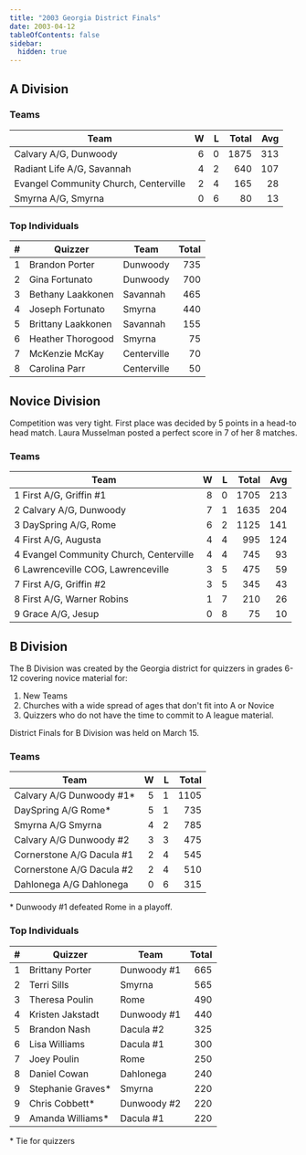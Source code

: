 ```yaml
---
title: "2003 Georgia District Finals"
date: 2003-04-12
tableOfContents: false
sidebar:
  hidden: true
---
```


## A Division

### Teams

| Team                                  |    W |    L | Total |  Avg |
| ------------------------------------- | ---: | ---: | ----: | ---: |
| Calvary A/G, Dunwoody                 |    6 |    0 |  1875 |  313 |
| Radiant Life A/G, Savannah            |    4 |    2 |   640 |  107 |
| Evangel Community Church, Centerville |    2 |    4 |   165 |   28 |
| Smyrna A/G, Smyrna                    |    0 |    6 |    80 |   13 |

### Top Individuals

|    # | Quizzer            | Team        | Total |
| ---: | ------------------ | ----------- | ----: |
|    1 | Brandon Porter     | Dunwoody    |   735 |
|    2 | Gina Fortunato     | Dunwoody    |   700 |
|    3 | Bethany Laakkonen  | Savannah    |   465 |
|    4 | Joseph Fortunato   | Smyrna      |   440 |
|    5 | Brittany Laakkonen | Savannah    |   155 |
|    6 | Heather Thorogood  | Smyrna      |    75 |
|    7 | McKenzie McKay     | Centerville |    70 |
|    8 | Carolina Parr      | Centerville |    50 |

## Novice Division

Competition was very tight. First place was decided by 5 points in a head-to head match. Laura Musselman posted a perfect score in 7 of her 8 matches.

### Teams

| Team                                    |    W |    L | Total |  Avg |
| --------------------------------------- | ---: | ---: | ----: | ---: |
| 1 First A/G, Griffin #1                 |    8 |    0 |  1705 |  213 |
| 2 Calvary A/G, Dunwoody                 |    7 |    1 |  1635 |  204 |
| 3 DaySpring A/G, Rome                   |    6 |    2 |  1125 |  141 |
| 4 First A/G, Augusta                    |    4 |    4 |   995 |  124 |
| 4 Evangel Community Church, Centerville |    4 |    4 |   745 |   93 |
| 6 Lawrenceville COG, Lawrenceville      |    3 |    5 |   475 |   59 |
| 7 First A/G, Griffin #2                 |    3 |    5 |   345 |   43 |
| 8 First A/G, Warner Robins              |    1 |    7 |   210 |   26 |
| 9 Grace A/G, Jesup                      |    0 |    8 |    75 |   10 |

## B Division

The B Division was created by the Georgia district for quizzers in grades 6-12 covering novice material for:
1. New Teams
2. Churches with a wide spread of ages that don't fit into A or Novice
3. Quizzers who do not have the time to commit to A league material.

District Finals for B Division was held on March 15.

### Teams

| Team                      |    W |    L | Total |
| ------------------------- | ---: | ---: | ----: |
| Calvary A/G Dunwoody #1*  |    5 |    1 |  1105 |
| DaySpring A/G Rome*       |    5 |    1 |   735 |
| Smyrna A/G Smyrna         |    4 |    2 |   785 |
| Calvary A/G Dunwoody #2   |    3 |    3 |   475 |
| Cornerstone A/G Dacula #1 |    2 |    4 |   545 |
| Cornerstone A/G Dacula #2 |    2 |    4 |   510 |
| Dahlonega A/G Dahlonega   |    0 |    6 |   315 |

\* Dunwoody #1 defeated Rome in a playoff.

### Top Individuals

|    # | Quizzer           | Team        | Total |
| ---: | ----------------- | ----------- | ----: |
|    1 | Brittany Porter   | Dunwoody #1 |   665 |
|    2 | Terri Sills       | Smyrna      |   565 |
|    3 | Theresa Poulin    | Rome        |   490 |
|    4 | Kristen Jakstadt  | Dunwoody #1 |   440 |
|    5 | Brandon Nash      | Dacula #2   |   325 |
|    6 | Lisa Williams     | Dacula #1   |   300 |
|    7 | Joey Poulin       | Rome        |   250 |
|    8 | Daniel Cowan      | Dahlonega   |   240 |
|    9 | Stephanie Graves* | Smyrna      |   220 |
|    9 | Chris Cobbett*    | Dunwoody #2 |   220 |
|    9 | Amanda Williams*  | Dacula #1   |   220 |

\* Tie for quizzers
